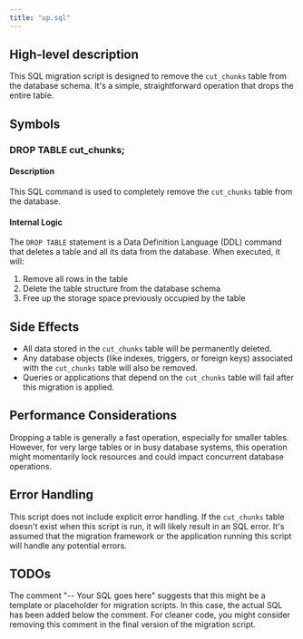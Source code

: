 ```yaml
---
title: "up.sql"
---
```


## High-level description
This SQL migration script is designed to remove the `cut_chunks` table from the database schema. It's a simple, straightforward operation that drops the entire table.

## Symbols

### DROP TABLE cut_chunks;
#### Description
This SQL command is used to completely remove the `cut_chunks` table from the database.

#### Internal Logic
The `DROP TABLE` statement is a Data Definition Language (DDL) command that deletes a table and all its data from the database. When executed, it will:
1. Remove all rows in the table
2. Delete the table structure from the database schema
3. Free up the storage space previously occupied by the table

## Side Effects
- All data stored in the `cut_chunks` table will be permanently deleted.
- Any database objects (like indexes, triggers, or foreign keys) associated with the `cut_chunks` table will also be removed.
- Queries or applications that depend on the `cut_chunks` table will fail after this migration is applied.

## Performance Considerations
Dropping a table is generally a fast operation, especially for smaller tables. However, for very large tables or in busy database systems, this operation might momentarily lock resources and could impact concurrent database operations.

## Error Handling
This script does not include explicit error handling. If the `cut_chunks` table doesn't exist when this script is run, it will likely result in an SQL error. It's assumed that the migration framework or the application running this script will handle any potential errors.

## TODOs
The comment "-- Your SQL goes here" suggests that this might be a template or placeholder for migration scripts. In this case, the actual SQL has been added below the comment. For cleaner code, you might consider removing this comment in the final version of the migration script.